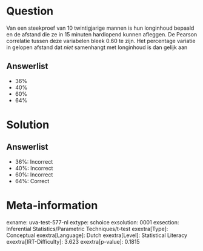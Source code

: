 Question
========

Van een steekproef van 10 twintigjarige mannen is hun longinhoud bepaald
en de afstand die ze in 15 minuten hardlopend kunnen afleggen. De
Pearson correlatie tussen deze variabelen bleek 0.60 te zijn. Het
percentage variatie in gelopen afstand dat *niet* samenhangt met
longinhoud is dan gelijk aan

Answerlist
----------

* 36%
* 40%
* 60%
* 64%

Solution
========

Answerlist
----------

* 36%: Incorrect
* 40%: Incorrect
* 60%: Incorrect
* 64%: Correct

Meta-information
================
exname: uva-test-577-nl
extype: schoice
exsolution: 0001
exsection: Inferential Statistics/Parametric Techniques/t-test
exextra[Type]: Conceptual
exextra[Language]: Dutch
exextra[Level]: Statistical Literacy
exextra[IRT-Difficulty]: 3.623
exextra[p-value]: 0.1815
